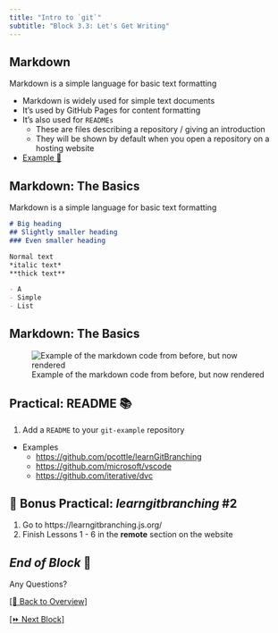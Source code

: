 ```yaml
---
title: "Intro to `git`"
subtitle: "Block 3.3: Let's Get Writing"
---
```


## Markdown

Markdown is a simple language for basic text formatting

- Markdown is widely used for simple text documents
- It's used by GitHub Pages for content formatting
- It's also used for `READMEs`
  - These are files describing a repository / giving an introduction
  - They will be shown by default when you open a repository on a hosting website
- [Example 🐍](https://github.com/python/cpython)

## Markdown: The Basics

Markdown is a simple language for basic text formatting

```md
# Big heading
## Slightly smaller heading
### Even smaller heading

Normal text
*italic text*
**thick text**

- A
- Simple
- List
```

## Markdown: The Basics

![Example of the markdown code from before, but now rendered](images/screenshots/markdown.png)

## Practical: README 📚️ {background-color="black"}

1. Add a `README` to your `git-example` repository

- Examples
  - <https://github.com/pcottle/learnGitBranching>
  - <https://github.com/microsoft/vscode>
  - <https://github.com/iterative/dvc>

## 🎉 Bonus Practical: *learngitbranching* #2 {background-color="black"}

1. Go to https://learngitbranching.js.org/
2. Finish Lessons 1 - 6 in the **remote** section on the website

## *End of Block* 🎉 {background-color="black" background-opacity="0.4" background-image="images/backgrounds/dolomites.jpg"}

:::{.r-fit-text}
Any Questions?
:::

[[🏡 Back to Overview]](./index.html)

[[⏩️ Next Block]](./4.1-advanced_github.html) 
